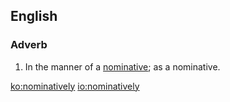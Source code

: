 ==English==

===Adverb===
{{en-adv}}

# In the manner of a [[nominative]]; as a nominative.

[[ko:nominatively]]
[[io:nominatively]]